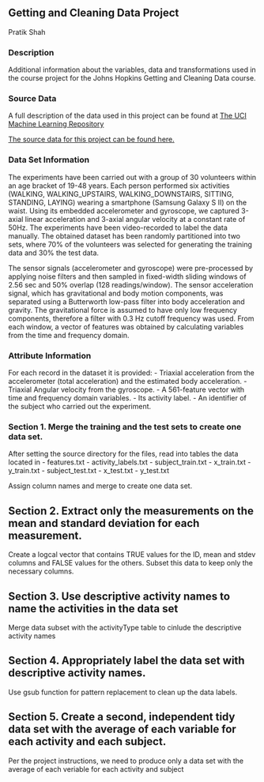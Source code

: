 ## Getting and Cleaning Data Project

Pratik Shah

### Description
Additional information about the variables, data and transformations used in the course project for the Johns Hopkins Getting and Cleaning Data course.

### Source Data
A full description of the data used in this project can be found at [The UCI Machine Learning Repository](http://archive.ics.uci.edu/ml/datasets/Human+Activity+Recognition+Using+Smartphones)

[The source data for this project can be found here.](https://d396qusza40orc.cloudfront.net/getdata%2Fprojectfiles%2FUCI%20HAR%20Dataset.zip)

### Data Set Information
The experiments have been carried out with a group of 30 volunteers within an age bracket of 19-48 years. Each person performed six activities (WALKING, WALKING_UPSTAIRS, WALKING_DOWNSTAIRS, SITTING, STANDING, LAYING) wearing a smartphone (Samsung Galaxy S II) on the waist. Using its embedded accelerometer and gyroscope, we captured 3-axial linear acceleration and 3-axial angular velocity at a constant rate of 50Hz. The experiments have been video-recorded to label the data manually. The obtained dataset has been randomly partitioned into two sets, where 70% of the volunteers was selected for generating the training data and 30% the test data. 

The sensor signals (accelerometer and gyroscope) were pre-processed by applying noise filters and then sampled in fixed-width sliding windows of 2.56 sec and 50% overlap (128 readings/window). The sensor acceleration signal, which has gravitational and body motion components, was separated using a Butterworth low-pass filter into body acceleration and gravity. The gravitational force is assumed to have only low frequency components, therefore a filter with 0.3 Hz cutoff frequency was used. From each window, a vector of features was obtained by calculating variables from the time and frequency domain.

### Attribute Information
For each record in the dataset it is provided: 
- Triaxial acceleration from the accelerometer (total acceleration) and the estimated body acceleration. 
- Triaxial Angular velocity from the gyroscope. 
- A 561-feature vector with time and frequency domain variables. 
- Its activity label. 
- An identifier of the subject who carried out the experiment.

### Section 1. Merge the training and the test sets to create one data set.
After setting the source directory for the files, read into tables the data located in
- features.txt
- activity_labels.txt
- subject_train.txt
- x_train.txt
- y_train.txt
- subject_test.txt
- x_test.txt
- y_test.txt

Assign column names and merge to create one data set.

## Section 2. Extract only the measurements on the mean and standard deviation for each measurement. 
Create a logcal vector that contains TRUE values for the ID, mean and stdev columns and FALSE values for the others.
Subset this data to keep only the necessary columns.

## Section 3. Use descriptive activity names to name the activities in the data set
Merge data subset with the activityType table to cinlude the descriptive activity names

## Section 4. Appropriately label the data set with descriptive activity names.
Use gsub function for pattern replacement to clean up the data labels.

## Section 5. Create a second, independent tidy data set with the average of each variable for each activity and each subject. 
Per the project instructions, we need to produce only a data set with the average of each veriable for each activity and subject